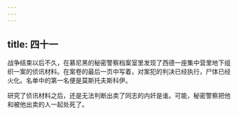 ```yaml
---
---
---
```

title: 四十一
---



战争结束以后不久，在慕尼黑的秘密警察档案室里发现了西德一座集中营里地下组织一案的侦讯材料。在案卷的最后一页中写着，对案犯的判决已经执行，尸体已经火化。名单中的第一名便是莫斯托夫斯科伊。

研究了侦讯材料之后，还是无法判断出卖了同志的内奸是谁。可能，秘密警察把他和被他出卖的人一起处死了。